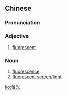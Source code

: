 {{also|萤光}}
==Chinese==
{{zh-forms|t2=熒光|s=萤光}}

===Pronunciation===
{{zh-pron
|m=yíngguāng
|c=jing4 gwong1
|mn=êng-kng
|cat=a,n
}}

===Adjective===
{{zh-adj}}

# [[fluorescent]]

===Noun===
{{zh-noun}}

# [[fluorescence]]
# [[fluorescent]] [[screen]]/[[light]]

[[ko:螢光]]